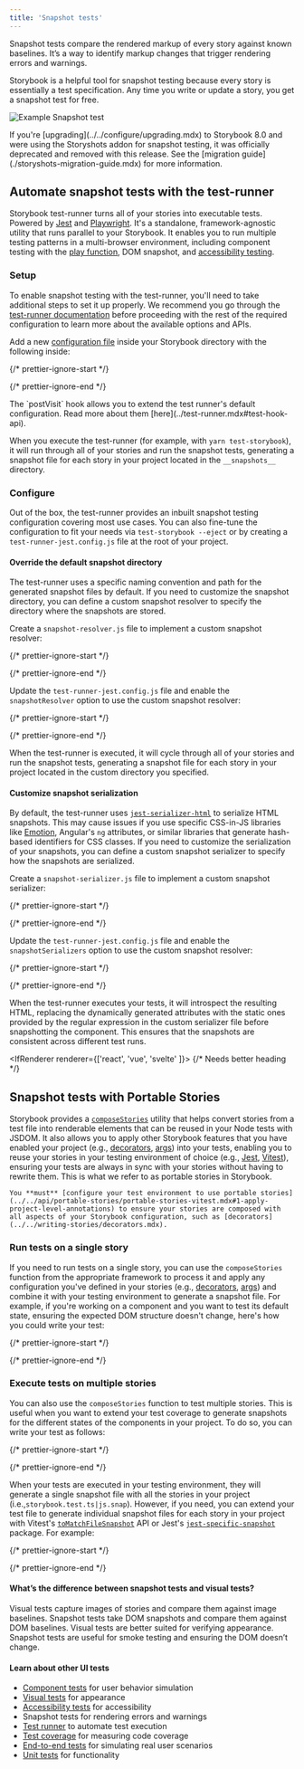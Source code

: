 ```yaml
---
title: 'Snapshot tests'
---
```


Snapshot tests compare the rendered markup of every story against known baselines. It’s a way to identify markup changes that trigger rendering errors and warnings.

Storybook is a helpful tool for snapshot testing because every story is essentially a test specification. Any time you write or update a story, you get a snapshot test for free.

![Example Snapshot test](../../_assets/writing-tests/snapshot-test.png)

<Callout variant="info">
  If you're [upgrading](../../configure/upgrading.mdx) to Storybook 8.0 and were using the Storyshots addon for snapshot testing, it was officially deprecated and removed with this release. See the [migration guide](./storyshots-migration-guide.mdx) for more information.
</Callout>

## Automate snapshot tests with the test-runner

Storybook test-runner turns all of your stories into executable tests. Powered by [Jest](https://jestjs.io/) and [Playwright](https://playwright.dev/). It's a standalone, framework-agnostic utility that runs parallel to your Storybook. It enables you to run multiple testing patterns in a multi-browser environment, including component testing with the [play function](../component-testing.mdx), DOM snapshot, and [accessibility testing](../accessibility-testing.mdx).

### Setup

To enable snapshot testing with the test-runner, you'll need to take additional steps to set it up properly. We recommend you go through the [test-runner documentation](../test-runner.mdx) before proceeding with the rest of the required configuration to learn more about the available options and APIs.

Add a new [configuration file](../test-runner.mdx#test-hook-api) inside your Storybook directory with the following inside:

{/* prettier-ignore-start */}

<CodeSnippets path="test-runner-dom-snapshot-testing.md" />

{/* prettier-ignore-end */}

<Callout variant="info" icon="💡">
  The `postVisit` hook allows you to extend the test runner's default configuration. Read more about them [here](../test-runner.mdx#test-hook-api).
</Callout>

When you execute the test-runner (for example, with `yarn test-storybook`), it will run through all of your stories and run the snapshot tests, generating a snapshot file for each story in your project located in the `__snapshots__` directory.

### Configure

Out of the box, the test-runner provides an inbuilt snapshot testing configuration covering most use cases. You can also fine-tune the configuration to fit your needs via `test-storybook --eject` or by creating a `test-runner-jest.config.js` file at the root of your project.

#### Override the default snapshot directory

The test-runner uses a specific naming convention and path for the generated snapshot files by default. If you need to customize the snapshot directory, you can define a custom snapshot resolver to specify the directory where the snapshots are stored.

Create a `snapshot-resolver.js` file to implement a custom snapshot resolver:

{/* prettier-ignore-start */}

<CodeSnippets path="test-runner-snapshot-resolver-custom-directory.md" />

{/* prettier-ignore-end */}

Update the `test-runner-jest.config.js` file and enable the `snapshotResolver` option to use the custom snapshot resolver:

{/* prettier-ignore-start */}

<CodeSnippets path="test-runner-config-snapshot-resolver.md" />

{/* prettier-ignore-end */}

When the test-runner is executed, it will cycle through all of your stories and run the snapshot tests, generating a snapshot file for each story in your project located in the custom directory you specified.

#### Customize snapshot serialization

By default, the test-runner uses [`jest-serializer-html`](https://github.com/algolia/jest-serializer-html) to serialize HTML snapshots. This may cause issues if you use specific CSS-in-JS libraries like [Emotion](https://emotion.sh/docs/introduction), Angular's `ng` attributes, or similar libraries that generate hash-based identifiers for CSS classes. If you need to customize the serialization of your snapshots, you can define a custom snapshot serializer to specify how the snapshots are serialized.

Create a `snapshot-serializer.js` file to implement a custom snapshot serializer:

{/* prettier-ignore-start */}

<CodeSnippets path="test-runner-custom-snapshot-serializer.md" />

{/* prettier-ignore-end */}

Update the `test-runner-jest.config.js` file and enable the `snapshotSerializers` option to use the custom snapshot resolver:

{/* prettier-ignore-start */}

<CodeSnippets path="test-runner-config-serializer.md" />

{/* prettier-ignore-end */}

When the test-runner executes your tests, it will introspect the resulting HTML, replacing the dynamically generated attributes with the static ones provided by the regular expression in the custom serializer file before snapshotting the component. This ensures that the snapshots are consistent across different test runs.

<IfRenderer renderer={['react', 'vue', 'svelte' ]}>
  {/* Needs better heading */}

  ## Snapshot tests with Portable Stories

  Storybook provides a [`composeStories`](../../api/portable-stories/portable-stories-vitest.mdx#composestories) utility that helps convert stories from a test file into renderable elements that can be reused in your Node tests with JSDOM. It also allows you to apply other Storybook features that you have enabled your project (e.g., [decorators](../../writing-stories/decorators.mdx), [args](../../writing-stories/args.mdx)) into your tests, enabling you to reuse your stories in your testing environment of choice (e.g., [Jest](https://jestjs.io/), [Vitest](https://vitest.dev/)), ensuring your tests are always in sync with your stories without having to rewrite them. This is what we refer to as portable stories in Storybook.

  <Callout variant="warning">
  
    You **must** [configure your test environment to use portable stories](../../api/portable-stories/portable-stories-vitest.mdx#1-apply-project-level-annotations) to ensure your stories are composed with all aspects of your Storybook configuration, such as [decorators](../../writing-stories/decorators.mdx).

  </Callout>

  ### Run tests on a single story

  If you need to run tests on a single story, you can use the `composeStories` function from the appropriate framework to process it and apply any configuration you've defined in your stories (e.g., [decorators](../../writing-stories/decorators.mdx), [args](../../writing-stories/args.mdx)) and combine it with your testing environment to generate a snapshot file. For example, if you're working on a component and you want to test its default state, ensuring the expected DOM structure doesn't change, here's how you could write your test:

  {/* prettier-ignore-start */}

  <CodeSnippets path="button-snapshot-test-portable-stories.md" />

  {/* prettier-ignore-end */}

  ### Execute tests on multiple stories

  You can also use the `composeStories` function to test multiple stories. This is useful when you want to extend your test coverage to generate snapshots for the different states of the components in your project. To do so, you can write your test as follows:

  {/* prettier-ignore-start */}

  <CodeSnippets path="snapshot-tests-portable-stories.md" />

  {/* prettier-ignore-end */}

  When your tests are executed in your testing environment, they will generate a single snapshot file with all the stories in your project (i.e.,`storybook.test.ts|js.snap`). However, if you need, you can extend your test file to generate individual snapshot files for each story in your project with Vitest's [`toMatchFileSnapshot`](https://vitest.dev/guide/snapshot.html#file-snapshots) API or Jest's [`jest-specific-snapshot`](https://github.com/igor-dv/jest-specific-snapshot) package. For example:

  {/* prettier-ignore-start */}

  <CodeSnippets path="individual-snapshot-tests-portable-stories.md" />

  {/* prettier-ignore-end */}
</IfRenderer>

#### What’s the difference between snapshot tests and visual tests?

Visual tests capture images of stories and compare them against image baselines. Snapshot tests take DOM snapshots and compare them against DOM baselines. Visual tests are better suited for verifying appearance. Snapshot tests are useful for smoke testing and ensuring the DOM doesn’t change.

#### Learn about other UI tests

* [Component tests](../component-testing.mdx) for user behavior simulation
* [Visual tests](../visual-testing.mdx) for appearance
* [Accessibility tests](../accessibility-testing.mdx) for accessibility
* Snapshot tests for rendering errors and warnings
* [Test runner](../test-runner.mdx) to automate test execution
* [Test coverage](../test-coverage.mdx) for measuring code coverage
* [End-to-end tests](../import-stories-in-tests/stories-in-end-to-end-tests.mdx) for simulating real user scenarios
* [Unit tests](../import-stories-in-tests/stories-in-unit-tests.mdx) for functionality